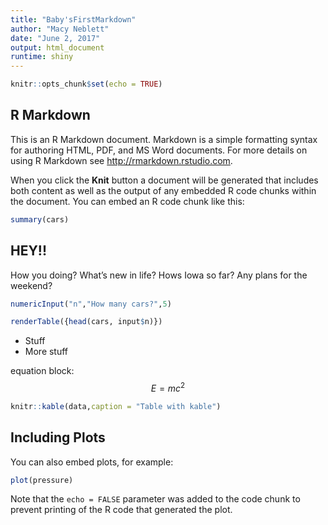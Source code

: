 ---
title: "Baby'sFirstMarkdown"
author: "Macy Neblett"
date: "June 2, 2017"
output: html_document
runtime: shiny
---

```{r setup, include=FALSE}
knitr::opts_chunk$set(echo = TRUE)

```

## R Markdown

This is an R Markdown document. Markdown is a simple formatting syntax for authoring HTML, PDF, and MS Word documents. For more details on using R Markdown see <http://rmarkdown.rstudio.com>.

When you click the **Knit** button a document will be generated that includes both content as well as the output of any embedded R code chunks within the document. You can embed an R code chunk like this:

```{r cars}
summary(cars)
```
## HEY!!
How you doing? What's new in life? Hows Iowa so far? Any plans for the weekend?

```{r, echo = FALSE}
numericInput("n","How many cars?",5)

renderTable({head(cars, input$n)})
```
[^1]: This is a footnote.



- Stuff
- More stuff

equation block:
$$E = mc^{2}$$
```{r results = 'asis'}
knitr::kable(data,caption = "Table with kable")
```





## Including Plots

You can also embed plots, for example:

```{r pressure, echo=FALSE}
plot(pressure)
```

Note that the `echo = FALSE` parameter was added to the code chunk to prevent printing of the R code that generated the plot.
